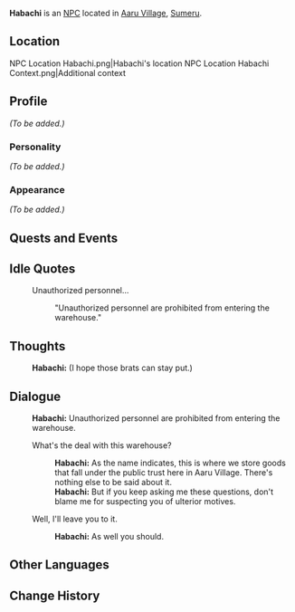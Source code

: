 {{Meta
|missing_NPC_profile  = yes
}}
{{Character Infobox
|type             = NPC
|image            = NPC Habachi.png
|region           = Sumeru
|affiliation      = 
|title            = 

|ancestry         = <!-- Clan/family -->
|father           = 
|mother           = 
|spouse           = 
|sibling          = 
|child            = 
|relative         = 

|voiceEN          = 
|voiceCN          = 
|voiceJP          = 
}}
'''Habachi''' is an [[NPC]] located in [[Aaru Village]], [[Sumeru]].

==Location==
<gallery hideaddbutton="true" captionalign="center">
NPC Location Habachi.png|Habachi's location
NPC Location Habachi Context.png|Additional context
</gallery>

==Profile==
<!--Detailed story/lore information goes here.-->
''(To be added.)''

===Personality===
''(To be added.)''

===Appearance===
<!--Keep appearance section short and concise. Limit to 2 paragraphs with 3-4 sentences each.-->
''(To be added.)''

==Quests and Events==
{{Quests and Events}}

==Idle Quotes==
{{Dialogue start}}
: {{DIcon|Idle}} Unauthorized personnel...
:: {{A|VO Habachi 01.ogg}} "Unauthorized personnel are prohibited from entering the warehouse."
{{Dialogue end}}

==Thoughts==
{{All Schemes to Know Explanation|name=Habachi}}
{{Dialogue start}}
:{{A|VO Habachi All Schemes to Know 01.ogg}} '''Habachi:''' (I hope those brats can stay put.)
{{Dialogue end}}

==Dialogue==
{{Dialogue start}}
:'''Habachi:''' Unauthorized personnel are prohibited from entering the warehouse.
:{{DIcon}} What's the deal with this warehouse?
::'''Habachi:''' As the name indicates, this is where we store goods that fall under the public trust here in Aaru Village. There's nothing else to be said about it.
::'''Habachi:''' But if you keep asking me these questions, don't blame me for suspecting you of ulterior motives.
:{{DIcon}} Well, I'll leave you to it.
::'''Habachi:''' As well you should.
{{Dialogue end}}
<!--
==Event Dialogue==
===Event Name===
{{Dialogue start}}
:'''{{subst:PAGENAME}}:'''
{{Dialogue end}}

==Trivia==
* 
-->
==Other Languages==
{{Other Languages
|default_hidden = 1
|en      = Habachi
|zhs     = 哈巴奇
|zhs_rm  = Hābāqí
|zht     = 哈巴奇
|zht_rm  = Hābāqí
|ja      = ハバチ
|ja_rm   = Habachi
|ko      = 하바치
|ko_rm   = Habachi
|es      = Habachi
|fr      = Habachi
|ru      = Хабачи
|th      = Habachi
|vi      = Habachi
|de      = Habachi
|id      = Habachi
|pt      = Habachi
|tr      = Habachi
|it      = Habachi
}}

==Change History==
{{Change History|3.1}}
<!--
==References==
{{Reflist}}
-->